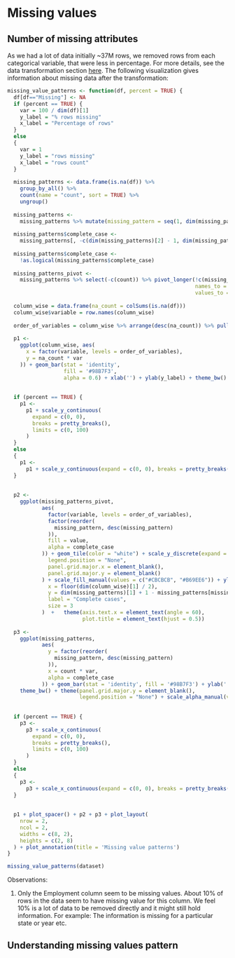 # Missing values

## Number of missing attributes

As we had a lot of data initially ~37M rows, we removed rows from each categorical variable, that were less in percentage. For more details, see the data transformation section [here](url). The following visualization gives information about missing data after the transformation:

```r
missing_value_patterns <- function(df, percent = TRUE) {
  df[df=="Missing"] <- NA
  if (percent == TRUE) {
    var = 100 / dim(df)[1]
    y_label = "% rows missing"
    x_label = "Percentage of rows"
  }
  else
  {
    var = 1
    y_label = "rows missing"
    x_label = "rows count"
  }
  
  missing_patterns <- data.frame(is.na(df)) %>%
    group_by_all() %>%
    count(name = "count", sort = TRUE) %>%
    ungroup()
  
  missing_patterns <-
    missing_patterns %>% mutate(missing_pattern = seq(1, dim(missing_patterns)[1]))
  
  missing_patterns$complete_case <-
    missing_patterns[, -c(dim(missing_patterns)[2] - 1, dim(missing_patterns)[2]), drop = FALSE] %>% rowSums()
  
  missing_patterns$complete_case <-
    !as.logical(missing_patterns$complete_case)
  
  missing_patterns_pivot <-
    missing_patterns %>% select(-c(count)) %>% pivot_longer(!c(missing_pattern, complete_case),
                                                            names_to = 'variable',
                                                            values_to = 'value')
  
  column_wise = data.frame(na_count = colSums(is.na(df)))
  column_wise$variable = row.names(column_wise)
  
  order_of_variables = column_wise %>% arrange(desc(na_count)) %>% pull(variable)
  
  p1 <-
    ggplot(column_wise, aes(
      x = factor(variable, levels = order_of_variables),
      y = na_count * var
    )) + geom_bar(stat = 'identity',
                  fill = '#98B7F3',
                  alpha = 0.6) + xlab('') + ylab(y_label) + theme_bw() + theme(panel.grid.major.x = element_blank())  +   theme(axis.text.x = element_text(angle = 60),
                                                                                                                                plot.title = element_text(hjust = 0.5))
  
  if (percent == TRUE) {
    p1 <-
      p1 + scale_y_continuous(
        expand = c(0, 0),
        breaks = pretty_breaks(),
        limits = c(0, 100)
      )
  }
  else
  {
    p1 <-
      p1 + scale_y_continuous(expand = c(0, 0), breaks = pretty_breaks())
  }
  
  
  p2 <-
    ggplot(missing_patterns_pivot,
           aes(
             factor(variable, levels = order_of_variables),
             factor(reorder(
               missing_pattern, desc(missing_pattern)
             )),
             fill = value,
             alpha = complete_case
           )) + geom_tile(color = "white") + scale_y_discrete(expand = c(0, 0)) + scale_x_discrete(expand = c(0, 0)) + theme_bw() + theme (
             legend.position = "None",
             panel.grid.major.x = element_blank(),
             panel.grid.major.y = element_blank()
           ) + scale_fill_manual(values = c("#CBCBCB", "#B69EE6")) + ylab('missing pattern') + xlab('variable') + scale_alpha_manual(values = c(0.6, 1)) + geom_text(
             x = floor(dim(column_wise)[1] / 2),
             y = dim(missing_patterns)[1] + 1 - missing_patterns[missing_patterns$complete_case == TRUE, "missing_pattern"] %>% pull(),
             label = "Complete cases",
             size = 3
           )  +   theme(axis.text.x = element_text(angle = 60),
                        plot.title = element_text(hjust = 0.5))
  
  p3 <-
    ggplot(missing_patterns,
           aes(
             y = factor(reorder(
               missing_pattern, desc(missing_pattern)
             )),
             x = count * var,
             alpha = complete_case
           )) + geom_bar(stat = 'identity', fill = '#98B7F3') + ylab('') + xlab(x_label) +
    theme_bw() + theme(panel.grid.major.y = element_blank(),
                       legend.position = "None") + scale_alpha_manual(values = c(0.6, 1)) + scale_y_discrete(expand = c(0, 0))  +   theme(axis.text.x = element_text(angle = 60),
                                                                                                                                          plot.title = element_text(hjust = 0.5))
  
  if (percent == TRUE) {
    p3 <-
      p3 + scale_x_continuous(
        expand = c(0, 0),
        breaks = pretty_breaks(),
        limits = c(0, 100)
      )
  }
  else
  {
    p3 <-
      p3 + scale_x_continuous(expand = c(0, 0), breaks = pretty_breaks())
  }
  
  
  p1 + plot_spacer() + p2 + p3 + plot_layout(
    nrow = 2,
    ncol = 2,
    widths = c(8, 2),
    heights = c(2, 8)
  ) + plot_annotation(title = 'Missing value patterns')
}

missing_value_patterns(dataset)
```
Observations:

1. Only the Employment column seem to be missing values. About 10% of rows in the data seem to have missing value for this column. We feel 10% is a lot of data to be removed directly and it might still hold information. For example: The information is missing for a particular state or year etc.

## Understanding missing values pattern





